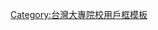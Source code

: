 {{Userbox
  |id=空軍通校
  |id-c=#FFFFFF
  |info=這名用戶是'''[[空軍航空技術學院|空軍通信電子學校]]'''的學生、校友或教職人員。
  |info-c=#E0E8FF
  |info-s=10
  |border-c=#6699ff
}}<includeonly>[[Category:空軍通信電子學校維基人|{{PAGENAME}}]]</includeonly>
<noinclude>
[[Category:台灣大專院校用戶框模板]]
</noinclude>